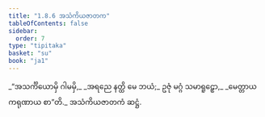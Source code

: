 ```yaml
---
title: "1.8.6 အသံကိယဇာတက"
tableOfContents: false
sidebar:
  order: 7
type: "tipitaka"
basket: "su"
book: "ja1"
---
```



<DynamicBreadcrumb />

<Division number="76" book="ja1">

<Paragraph number="167" type="verses" book="ja1">
_“အသင်္ကိယောမှိ ဂါမမှိ,_  
_အရညေ နတ္ထိ မေ ဘယံ;_  
ဥဇုံ မဂ္ဂံ သမာရူဠှော,_  
_မေတ္တာယ ကရုဏာယ စာ”တိ._  


</Paragraph>
</Division>

<Paragraph number="168" type="center" book="ja1">
အသံကိယဇာတကံ ဆဋ္ဌံ.
</Paragraph>